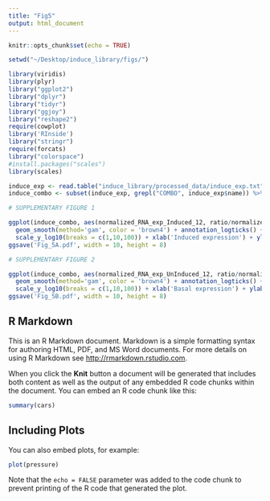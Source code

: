 ```yaml
---
title: "Fig5"
output: html_document
---
```


```r
knitr::opts_chunk$set(echo = TRUE)
```

```r
setwd("~/Desktop/induce_library/figs/")

```

```r

library(viridis)
library(plyr)
library("ggplot2")
library("dplyr")
library("tidyr")
library("ggjoy")
library("reshape2")
require(cowplot)
library('RInside')
library("stringr")
require(forcats)
library("colorspace")
#install.packages("scales")
library(scales)


```


```r

induce_exp <- read.table("induce_library/processed_data/induce_exp.txt", header = T)
induce_combo <- subset(induce_exp, grepl("COMBO", induce_exp$name)) %>% separate(col = 'name', into = c("Library", "Distal", "Min_35", "Min_10", "Proximal"), sep = "-", remove = F)

```


```r
# SUPPLEMENTARY FIGURE 1

ggplot(induce_combo, aes(normalized_RNA_exp_Induced_12, ratio/normalized_RNA_exp_UnInduced_12)) + geom_point(aes(color=Proximal), size = 3, alpha = .6) + scale_color_manual(values = pal(10), breaks = legend_ord) +
  geom_smooth(method='gam', color = 'brown4') + annotation_logticks() + scale_x_log10(breaks = c(1,10,100)) + 
  scale_y_log10(breaks = c(1,10,100)) + xlab('Induced expression') + ylab('Induction Ratio:Noise') + labs(title = 'Induction Ratio:Noise vs. Induced Expression') + facet_wrap(~Proximal, scales = 'fixed') 
ggsave('Fig_5A.pdf', width = 10, height = 8)

```


```r
# SUPPLEMENTARY FIGURE 2

ggplot(induce_combo, aes(normalized_RNA_exp_UnInduced_12, ratio/normalized_RNA_exp_UnInduced_12)) + geom_point(aes(color=Proximal), size = 3, alpha = .6) + scale_color_manual(values = pal(10), breaks = legend_ord) +
  geom_smooth(method='gam', color = 'brown4') + annotation_logticks() + scale_x_log10(breaks = c(1,10,100)) + 
  scale_y_log10(breaks = c(1,10,100)) + xlab('Basal expression') + ylab('Induction Ratio:Noise') + labs(title = 'Induction Ratio:Noise vs. Basal Expression') + facet_wrap(~Proximal, scales = 'fixed')
ggsave('Fig_5B.pdf', width = 10, height = 8)

```


## R Markdown

This is an R Markdown document. Markdown is a simple formatting syntax for authoring HTML, PDF, and MS Word documents. For more details on using R Markdown see <http://rmarkdown.rstudio.com>.

When you click the **Knit** button a document will be generated that includes both content as well as the output of any embedded R code chunks within the document. You can embed an R code chunk like this:

```r
summary(cars)
```

## Including Plots

You can also embed plots, for example:

```r
plot(pressure)
```

Note that the `echo = FALSE` parameter was added to the code chunk to prevent printing of the R code that generated the plot.
